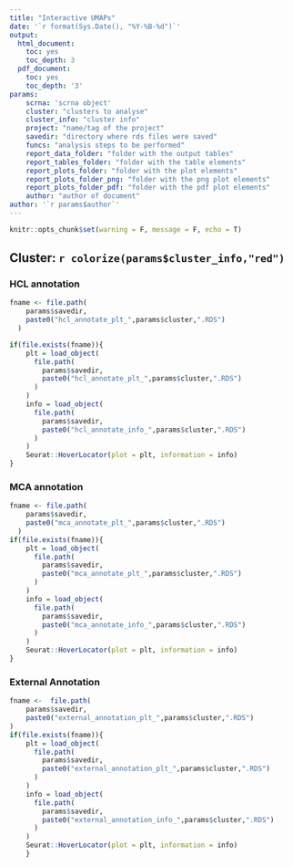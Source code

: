 ```yaml
---
title: "Interactive UMAPs"
date: '`r format(Sys.Date(), "%Y-%B-%d")`'
output:
  html_document:
    toc: yes
    toc_depth: 3
  pdf_document:
    toc: yes
    toc_depth: '3'
params:
    scrna: 'scrna object'
    cluster: "clusters to analyse"
    cluster_info: "cluster info"
    project: "name/tag of the project"
    savedir: "directory where rds files were saved"
    funcs: "analysis steps to be performed"
    report_data_folder: "folder with the output tables"
    report_tables_folder: "folder with the table elements"
    report_plots_folder: "folder with the plot elements"
    report_plots_folder_png: "folder with the png plot elements"
    report_plots_folder_pdf: "folder with the pdf plot elements"
    author: "author of document"
author: '`r params$author`'
---
```


```r
knitr::opts_chunk$set(warning = F, message = F, echo = T)
```
## Cluster: `r colorize(params$cluster_info,"red")`

### HCL annotation
```r
fname <- file.path(
    params$savedir,
    paste0("hcl_annotate_plt_",params$cluster,".RDS")
  )

if(file.exists(fname)){
    plt = load_object(
      file.path(
        params$savedir,
        paste0("hcl_annotate_plt_",params$cluster,".RDS")
      )
    )
    info = load_object(
      file.path(
        params$savedir,
        paste0("hcl_annotate_info_",params$cluster,".RDS")
      )
    )
    Seurat::HoverLocator(plot = plt, information = info)
}
```

### MCA annotation
```r
fname <- file.path(
    params$savedir,
    paste0("mca_annotate_plt_",params$cluster,".RDS")
  )
if(file.exists(fname)){
    plt = load_object(
      file.path(
        params$savedir,
        paste0("mca_annotate_plt_",params$cluster,".RDS")
      )
    )
    info = load_object(
      file.path(
        params$savedir,
        paste0("mca_annotate_info_",params$cluster,".RDS")
      )
    )
    Seurat::HoverLocator(plot = plt, information = info)
}
```

### External Annotation
```r
fname <-  file.path(
    params$savedir,
    paste0("external_annotation_plt_",params$cluster,".RDS")
)
if(file.exists(fname)){
    plt = load_object(
      file.path(
        params$savedir,
        paste0("external_annotation_plt_",params$cluster,".RDS")
      )
    )
    info = load_object(
      file.path(
        params$savedir,
        paste0("external_annotation_info_",params$cluster,".RDS")
      )
    )
    Seurat::HoverLocator(plot = plt, information = info)
    }
```
